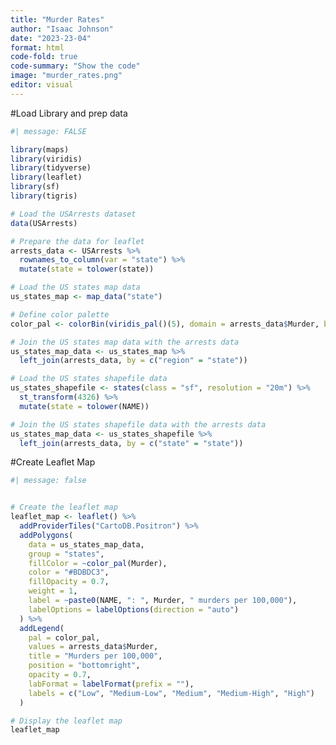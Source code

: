 ```yaml
---
title: "Murder Rates"
author: "Isaac Johnson"
date: "2023-23-04"
format: html
code-fold: true
code-summary: "Show the code"
image: "murder_rates.png"
editor: visual
---
```


#Load Library and prep data

```r
#| message: FALSE

library(maps)
library(viridis)
library(tidyverse)
library(leaflet)
library(sf)
library(tigris)

# Load the USArrests dataset
data(USArrests)

# Prepare the data for leaflet
arrests_data <- USArrests %>%
  rownames_to_column(var = "state") %>%
  mutate(state = tolower(state))

# Load the US states map data
us_states_map <- map_data("state")

# Define color palette
color_pal <- colorBin(viridis_pal()(5), domain = arrests_data$Murder, bins = 5)

# Join the US states map data with the arrests data
us_states_map_data <- us_states_map %>%
  left_join(arrests_data, by = c("region" = "state"))

# Load the US states shapefile data
us_states_shapefile <- states(class = "sf", resolution = "20m") %>%
  st_transform(4326) %>%
  mutate(state = tolower(NAME))

# Join the US states shapefile data with the arrests data
us_states_map_data <- us_states_shapefile %>%
  left_join(arrests_data, by = c("state" = "state"))
```

#Create Leaflet Map

```r
#| message: false


# Create the leaflet map
leaflet_map <- leaflet() %>%
  addProviderTiles("CartoDB.Positron") %>%
  addPolygons(
    data = us_states_map_data,
    group = "states",
    fillColor = ~color_pal(Murder),
    color = "#BDBDC3",
    fillOpacity = 0.7,
    weight = 1,
    label = ~paste0(NAME, ": ", Murder, " murders per 100,000"),
    labelOptions = labelOptions(direction = "auto")
  ) %>%
  addLegend(
    pal = color_pal,
    values = arrests_data$Murder,
    title = "Murders per 100,000",
    position = "bottomright",
    opacity = 0.7,
    labFormat = labelFormat(prefix = ""),
    labels = c("Low", "Medium-Low", "Medium", "Medium-High", "High")
  )

# Display the leaflet map
leaflet_map

```
